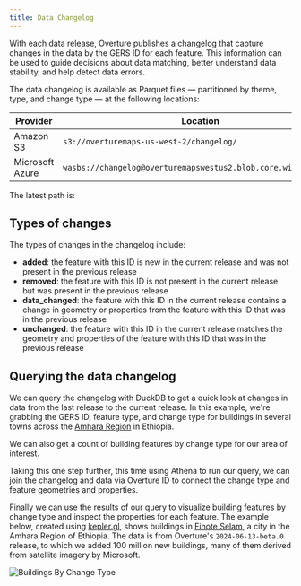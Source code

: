 ```yaml
---
title: Data Changelog
---
```


With each data release, Overture publishes a changelog that capture changes in the data by the GERS ID for each feature. This information can be used to guide decisions about data matching, better understand data stability, and help detect data errors.

The data changelog is available as Parquet files &mdash; partitioned by theme, type, and change type &mdash; at the following locations:

| Provider | Location |
| ------ | -------- |
| Amazon S3 | `s3://overturemaps-us-west-2/changelog/` |
| Microsoft Azure | `wasbs://changelog@overturemapswestus2.blob.core.windows.net/` |

The latest path is:
<QueryBuilder query="__OVERTURE_RELEASE/" language="text"></QueryBuilder>

## Types of changes

The types of changes in the changelog include:

- **added**: the feature with this ID is new in the current release and was not present in the previous release
- **removed**: the feature with this ID is not present in the current release but was present in the previous release
- **data_changed**: the feature with this ID in the current release contains a change in geometry or properties from the feature with this ID that was in the previous release
- **unchanged**: the feature with this ID in the current release matches the geometry and properties of the feature with this ID that was in the previous release

## Querying the data changelog

We can query the changelog with DuckDB to get a quick look at changes in data from the last release to the current release. In this example, we're grabbing the GERS ID, feature type, and change type for buildings in several towns across the [Amhara Region](https://en.wikipedia.org/wiki/Amhara_Region) in Ethiopia.

<QueryBuilder query={changelog_buildings_churn}></QueryBuilder>

We can also get a count of building features by change type for our area of interest.

<QueryBuilder query={changelog_buildings_feature_by_change_type}></QueryBuilder>

Taking this one step further, this time using Athena to run our query, we can join the changelog and data via Overture ID to connect the change type and feature geometries and properties.

<QueryBuilder query={changelog_buildings_join}></QueryBuilder>

Finally we can use the results of our query to visualize building features by change type and inspect the properties for each feature. The example below, created using [kepler.gl](https://kepler.gl/), shows buildings in [Finote Selam](https://en.wikipedia.org/wiki/Finote_Selam), a city in the Amhara Region of Ethiopia. The data is from Overture's `2024-06-13-beta.0` release, to which we added 100 million new buildings, many of them derived from satellite imagery by Microsoft.

![Buildings By Change Type](/img/gers/buildings-change-type-amhara-region.png)
